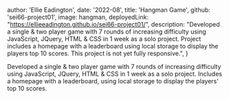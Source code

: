 
  author: 'Ellie Eadington',
  date: '2022-08',
  title: 'Hangman Game',
  github: 'sei66-project01',
  image: hangman,
  deployedLink: "https://ellieeadington.github.io/sei66-project01/",
  description:
    "Developed a single & two player game with 7 rounds of increasing difficulty using JavaScript, JQuery, HTML & CSS in 1 week as a solo project. Project includes a homepage with a leaderboard using local storage to display the players top 10 scores. This project is not yet fully responsive.",
}


Developed a single & two player game with 7 rounds of increasing difficulty using JavaScript, JQuery, HTML & CSS in 1 week as a solo project. Includes a homepage with a leaderboard, using local storage to display the players' top 10 scores.
